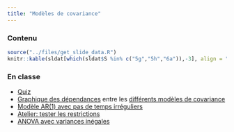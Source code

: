 ```yaml
---
title: "Modèles de covariance"
---
```



### Contenu

 
```r
source("../files/get_slide_data.R")
knitr::kable(sldat[which(sldat$S %in% c("5g","5h","6a")),-3], align = "llccccc", row.names = FALSE)
```

### En classe

- [Quiz](https://www.wooclap.com/MODSTAT10)
- [Graphique des dépendances](https://raw.githubusercontent.com/lbelzile/statmod/main/files/misc/DAG.png) entre les [différents modèles de covariance](https://raw.githubusercontent.com/lbelzile/statmod/main/files/misc/SAS_PROC_mixed_covmodels.pdf)
- [Modèle AR(1) avec pas de temps irréguliers](https://raw.githubusercontent.com/lbelzile/modstat/main/files/code/60604_longitudinal.sas)
- [Atelier: tester les restrictions](https://raw.githubusercontent.com/lbelzile/modstat/main/files/atelier/60604_tests_longitudinal.txt)
- [ANOVA avec variances inégales](https://raw.githubusercontent.com/lbelzile/modstat/main/files/code/60604_ANOVA_variances.sas)


